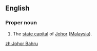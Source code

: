 ==English==
{{wikipedia}}

===Proper noun===
{{en-proper noun}}

#The [[state capital]] of [[Johor]] ([[Malaysia]]).

[[zh:Johor Bahru]]